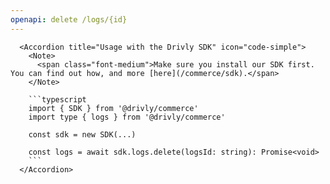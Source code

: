 ```yaml
---
openapi: delete /logs/{id}
---
```


      <Accordion title="Usage with the Drivly SDK" icon="code-simple">
        <Note>
          <span class="font-medium">Make sure you install our SDK first. You can find out how, and more [here](/commerce/sdk).</span>
        </Note>

        ```typescript
        import { SDK } from '@drivly/commerce'
        import type { logs } from '@drivly/commerce'

        const sdk = new SDK(...)

        const logs = await sdk.logs.delete(logsId: string): Promise<void>
        ```
      </Accordion>
